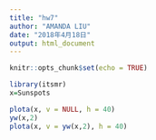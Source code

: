 ```yaml
---
title: "hw7"
author: "AMANDA LIU"
date: "2018年4月18日"
output: html_document
---
```


```r
knitr::opts_chunk$set(echo = TRUE)
```

```r
library(itsmr)
x=Sunspots
```

```r
plota(x, v = NULL, h = 40)
yw(x,2)
plota(x, v = yw(x,2), h = 40)
```


